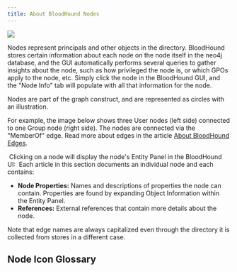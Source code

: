```yaml
---
title: About BloodHound Nodes
---
```


<img src="/assets/community-edition-pill-tag.svg"/> 

Nodes represent principals and other objects in the directory. BloodHound stores certain information about each node on the node itself in the neo4j database, and the GUI automatically performs several queries to gather insights about the node, such as how privileged the node is, or which GPOs apply to the node, etc. Simply click the node in the BloodHound GUI, and the "Node Info" tab will populate with all that information for the node.

Nodes are part of the graph construct, and are represented as circles with an illustration.

For example, the image below shows three User nodes (left side) connected to one Group node (right side). The nodes are connected via the "MemberOf" edge. Read more about edges in the article [About BloodHound Edges](/resources/edges/overview).

<Frame>
  <img src="/assets/image-189.png" alt=""/>
</Frame>
Clicking on a node will display the node's Entity Panel in the BloodHound UI:

<Frame>
  <img src="/assets/image-190.png" alt=""/>
</Frame>
Each article in this section documents an individual node and each contains:

* **Node Properties:** Names and descriptions of properties the node can contain. Properties are found by expanding Object Information within the Entity Panel.
* **References:** External references that contain more details about the node.

Note that edge names are always capitalized even through the directory it is collected from stores in a different case.

## Node Icon Glossary
<Frame>
  <img src="/assets/image-191.png" alt=""/>
</Frame>
